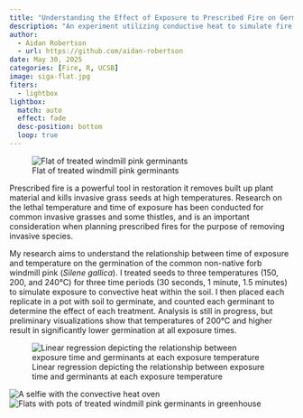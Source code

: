 ```yaml
---
title: "Understanding the Effect of Exposure to Prescribed Fire on Germination of Windmill Pink (*Silene Gallica*)"
description: "An experiment utilizing conductive heat to simulate fire at different temperatures and times of exposure"
author: 
  - Aidan Robertson
  - url: https://github.com/aidan-robertson
date: May 30, 2025
categories: [Fire, R, UCSB]
image: siga-flat.jpg
fiters:
  - lightbox
lightbox: 
  match: auto
  effect: fade
  desc-position: bottom
  loop: true
---
```

![Flat of treated windmill pink germinants](siga-flat.jpg)

Prescribed fire is a powerful tool in restoration it removes built up plant material and kills invasive grass seeds at high temperatures. Research on the lethal temperature and time of exposure has been conducted for common invasive grasses and some thistles, and is an important consideration when planning prescribed fires for the purpose of removing invasive species.

My research aims to understand the relationship between time of exposure and temperature on the germination of the common non-native forb windmill pink (*Silene gallica*). I treated seeds to three temperatures (150, 200, and 240°C) for three time periods (30 seconds, 1 minute, 1.5 minutes) to simulate exposure to convective heat within the soil. I then placed each replicate in a pot with soil to germinate, and counted each germinant to determine the effect of each treatment. Analysis is still in progress, but preliminary visualizations show that temperatures of 200°C and higher result in significantly lower germination at all exposure times.

![Linear regression depicting the relationship between exposure time and germinants at each exposure temperature](prelim-siga-analysis.png)

::: {layout-ncol="2"}
![A selfie with the convective heat oven](aidan-and-oven.jpg){group="siga"}
![Flats with pots of treated windmill pink germinants in greenhouse](siga-all-flats.jpg){group="siga"}
:::